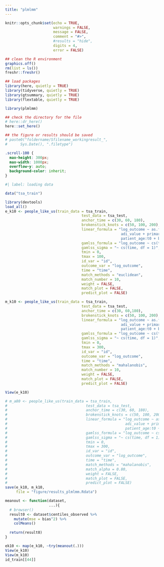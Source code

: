 ```yaml
---
title: "plmlmm"
---
```


```r
knitr::opts_chunk$set(echo = TRUE,
                      warnings = FALSE,
                      message = FALSE,
                      comment = "#>",
                      #results = "hide",
                      digits = 4,
                      error = FALSE)

## clean the R environment
graphics.off()
rm(list = ls())
freshr::freshr()

## load packages
library(here, quietly = TRUE)
library(tidyverse, quietly = TRUE)
library(gtsummary, quietly = TRUE)
library(flextable, quietly = TRUE)

library(plmlmm)

## check the directory for the file
# here::dr_here()
here::set_here()

## the figure or results should be saved 
# paste0("foldername/Sfilename_workingresult_", 
#      Sys.Date(), ".filetype")
```

```css
.scroll-100 {
  max-height: 300px;
  max-width: 1000px;
  overflow-y: auto;
  background-color: inherit;
}
```

```r
#| label: loading data

data("tsa_train")
```

```r
library(devtools)
load_all()
e_k10 <- people_like_us(train_data = tsa_train,
                                   test_data = tsa_test,
                                   anchor_time = c(30, 60, 180),
                                   brokenstick_knots = c(50, 100, 200),
                                   linear_formula = "log_outcome ~ as.factor(time) * patient_gender + 
                                                     adi_value + primary_payer +
                                                     patient_age:t0 + bmi:t0",
                                   gamlss_formula = "log_outcome ~ cs(time, df = 3)",
                                   gamlss_sigma = "~ cs(time, df = 1)",
                                   tmin = 0,
                                   tmax = 100,
                                   id_var = "id",
                                   outcome_var = "log_outcome",
                                   time = "time",
                                   match_methods = "euclidean",
                                   match_number = 10,
                                   weight = FALSE,
                                   match_plot = FALSE,
                                   predict_plot = FALSE)

m_k10 <- people_like_us(train_data = tsa_train,
                                   test_data = tsa_test,
                                   anchor_time = c(30, 60,180),
                                   brokenstick_knots = c(50, 100, 200),
                                   linear_formula = "log_outcome ~ as.factor(time) * patient_gender + 
                                                     adi_value + primary_payer +
                                                     patient_age:t0 + bmi:t0",
                                   gamlss_formula = "log_outcome ~ cs(time, df = 3)",
                                   gamlss_sigma = "~ cs(time, df = 1)",
                                   tmin = 0,
                                   tmax = 300,
                                   id_var = "id",
                                   outcome_var = "log_outcome",
                                   time = "time",
                                   match_methods = "mahalanobis",
                                   match_number = 10,
                                   weight = FALSE,
                                   match_plot = FALSE,
                                   predict_plot = FALSE)

View(e_k10)

# m_a80 <- people_like_us(train_data = tsa_train,
#                                    test_data = tsa_test,
#                                    anchor_time = c(30, 60, 180),
#                                    brokenstick_knots = c(50, 100, 200),
#                                    linear_formula = "log_outcome ~ as.factor(time) * patient_gender + 
#                                                      adi_value + primary_payer +
#                                                      patient_age:t0 + bmi:t0",
#                                    gamlss_formula = "log_outcome ~ cs(time, df = 3)",
#                                    gamlss_sigma = "~ cs(time, df = 1)",
#                                    tmin = 0,
#                                    tmax = 300,
#                                    id_var = "id",
#                                    outcome_var = "log_outcome",
#                                    time = "time",
#                                    match_methods = "mahalanobis",
#                                    match_alpha = 0.80,
#                                    weight = FALSE,
#                                    match_plot = FALSE,
#                                    predict_plot = FALSE)
save(e_k10, m_k10, 
     file = "figure/results_plmlmm.Rdata")

meanout <- function(dataset,
                    ...){
  # browser()
  result0 <- dataset$centiles_observed %>%
    mutate(mse = bias^2) %>%
    colMeans() 
  
  return(result0)
}

```

```r
ek10 <- map(e_k10, ~try(meanout(.))) 
View(e_k10)
View(m_k10)
id_train[[44]]
```
